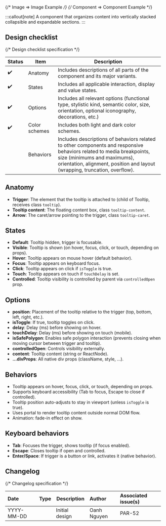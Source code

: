 
<TableOfContents />

{/* Image => Image Example */}
{/* Component => Component Example */}

:::callout[note]
A component that organizes content into vertically stacked collapsible and expandable sections.
:::

## Design checklist <span id="design-checklist"></span>

{/* Design checklist specification */}

| Status | Item          | Description                                                                                                                                                                                                                       |
| ------ | ------------- | --------------------------------------------------------------------------------------------------------------------------------------------------------------------------------------------------------------------------------- |
| ✔️     | Anatomy       | Includes descriptions of all parts of the component and its major variants.                                                                                                                                                       |
| ✔️     | States        | Includes all applicable interaction, display and value states.                                                                                                                                                                    |
| ✔️     | Options       | Includes all relevant options (functional type, stylistic kind, semantic color, size, orientation, optional iconography, decorations, etc.)                                                                                       |
| ✔️     | Color schemes | Includes both light and dark color schemes.                                                                                                                                                                                       |
|        | Behaviors     | Includes descriptions of behaviors related to other components and responsive behaviors related to media breakpoints, size (minimums and maximums), orientation, alignment, position and layout (wrapping, truncation, overflow). |

## Anatomy <span id="anatomy"></span>

- **Trigger**: The element that the tooltip is attached to (child of Tooltip, receives class `tooltip`).
- **Tooltip content**: The floating content box, class `tooltip-content`.
- **Arrow**: The caret/arrow pointing to the trigger, class `tooltip-caret`.

## States <span id="states"></span>

- **Default**: Tooltip hidden, trigger is focusable.
- **Visible**: Tooltip is shown (on hover, focus, click, or touch, depending on props).
- **Hover**: Tooltip appears on mouse hover (default behavior).
- **Focus**: Tooltip appears on keyboard focus.
- **Click**: Tooltip appears on click if `isToggle` is true.
- **Touch**: Tooltip appears on touch if `touchDelay` is set.
- **Controlled**: Tooltip visibility is controlled by parent via `controlledOpen` prop.

## Options <span id="options"></span>

- **position**: Placement of the tooltip relative to the trigger (top, bottom, left, right, etc.).
- **isToggle**: If true, tooltip toggles on click.
- **delay**: Delay (ms) before showing on hover.
- **touchDelay**: Delay (ms) before showing on touch (mobile).
- **isSafePolygon**: Enables safe polygon interaction (prevents closing when moving cursor between trigger and tooltip).
- **controlledOpen**: Controls visibility externally.
- **content**: Tooltip content (string or ReactNode).
- **...divProps**: All native div props (className, style, ...).

## Behaviors <span id="behaviors"></span>

- Tooltip appears on hover, focus, click, or touch, depending on props.
- Supports keyboard accessibility (Tab to focus, Escape to close if controlled).
- Tooltip position auto-adjusts to stay in viewport (unless `isToggle` is true).
- Uses portal to render tooltip content outside normal DOM flow.
- Animation: fade-in effect on show.

## Keyboard behaviors

- **Tab**: Focuses the trigger, shows tooltip (if focus enabled).
- **Escape**: Closes tooltip if open and controlled.
- **Enter/Space**: If trigger is a button or link, activates it (native behavior).

## Changelog <span id="changelog"></span>

{/* Changelog specification */}

| Date       | Type                                                     | Description    | Author      | Associated issue(s) |
| :--------- | :------------------------------------------------------- | -------------- | :---------- | :------------------ |
| YYYY-MM-DD | <Badge size='sm' kind='glass' color='cyan' label="new"/> | Initial design | Oanh Nguyen | PAR-52              |
